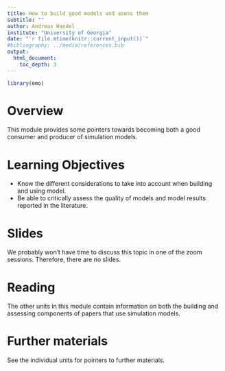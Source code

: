 ```yaml
---
title: How to build good models and asess them
subtitle: ""
author: Andreas Handel
institute: "University of Georgia"
date: "`r file.mtime(knitr::current_input())`"
#bibliography: ../media/references.bib
output: 
  html_document:
    toc_depth: 3
---
```


```r
library(emo)
```


# Overview
This module provides some pointers towards becoming both a good consumer and producer of simulation models.

# Learning Objectives
* Know the different considerations to take into account when building and using model.
* Be able to critically assess the quality of models and model results reported in the literature.


# Slides
We probably won't have time to discuss this topic in one of the zoom sessions. Therefore, there are no slides.


# Reading

The other units in this module contain information on both the building and assessing components of papers that use simulation models.


# Further materials

See the individual units for pointers to further materials.
